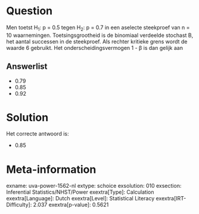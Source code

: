 Question
========

Men toetst H~1~: p = 0.5 tegen H~2~: p = 0.7 in een aselecte steekproef
van n = 10 waarnemingen. Toetsingsgrootheid is de binomiaal verdeelde
stochast B, het aantal successen in de steekproef. Als rechter kritieke
grens wordt de waarde 6 gebruikt. Het onderscheidingsvermogen 1 - β is
dan gelijk aan

Answerlist
----------

* 0.79
* 0.85
* 0.92

Solution
========

Het correcte antwoord is: 

* 0.85

Meta-information
================
exname: uva-power-1562-nl
extype: schoice
exsolution: 010
exsection: Inferential Statistics/NHST/Power
exextra[Type]: Calculation
exextra[Language]: Dutch
exextra[Level]: Statistical Literacy
exextra[IRT-Difficulty]: 2.037
exextra[p-value]: 0.5621
